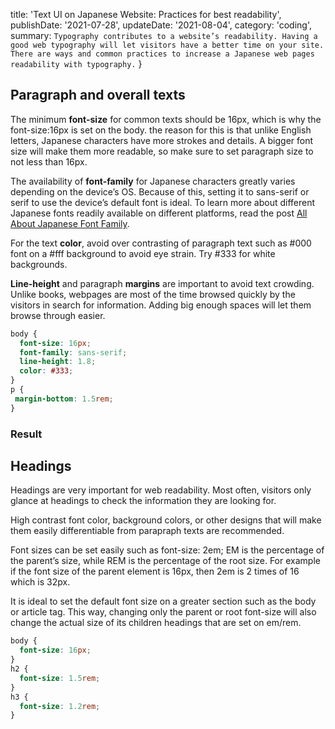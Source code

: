 
  title: 'Text UI on Japanese Website: Practices for best readability',
  publishDate: '2021-07-28',
  updateDate: '2021-08-04',
  category: 'coding',
  summary: `Typography contributes to a website’s readability. Having a good web typography will let visitors have a better time on your site. There are ways and common practices to increase a Japanese web pages readability with typography.`
}


## Paragraph and overall texts

The minimum **font-size** for common texts should be 16px, which is why the font-size:16px is set on the body. the reason for this is that unlike English letters, Japanese characters have more strokes and details. A bigger font size will make them more readable, so make sure to set paragraph size to not less than 16px.

The availability of **font-family** for Japanese characters greatly varies depending on the device’s OS. Because of this, setting it to sans-serif or serif to use the device’s default font is ideal. To learn more about different Japanese fonts readily available on different platforms, read the post [All About Japanese Font Family](/blog/japanese-font-family).

For the text **color**, avoid over contrasting of paragraph text such as #000 font on a #fff background to avoid eye strain. Try #333 for white backgrounds.

**Line-height** and paragraph **margins** are important to avoid text crowding. Unlike books, webpages are most of the time browsed quickly by the visitors in search for information. Adding big enough spaces will let them browse through easier.

```css
body {
  font-size: 16px;
  font-family: sans-serif;
  line-height: 1.8;
  color: #333;
}
p {
 margin-bottom: 1.5rem;
}
```

### Result

<CodePreview height="300" hash="gOWoeOj" />

## Headings

Headings are very important for web readability. Most often, visitors only glance at headings to check the information they are looking for.

High contrast font color, background colors, or other designs that will make them easily differentiable from parapraph texts are recommended.

Font sizes can be set easily such as font-size: 2em; EM is the percentage of the parent’s size, while REM is the percentage of the root size. For example if the font size of the parent element is 16px, then 2em is 2 times of 16 which is 32px.

It is ideal to set the default font size on a greater section such as the body or article tag. This way, changing only the parent or root font-size will also change the actual size of its children headings that are set on em/rem.

```css
body {
  font-size: 16px;
}
h2 {
  font-size: 1.5rem;
}
h3 {
  font-size: 1.2rem;
}
```